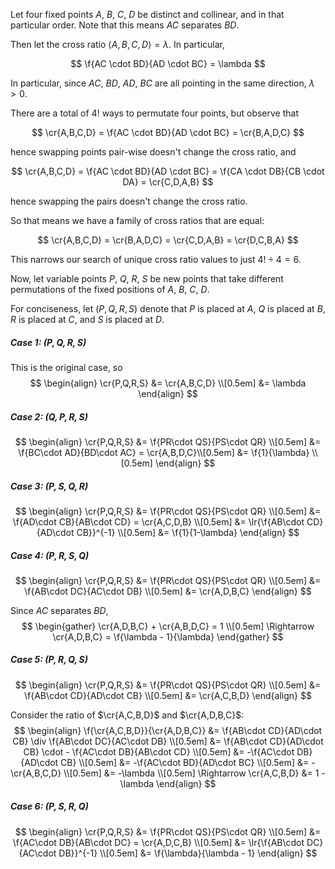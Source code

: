 Let four fixed points $A$, $B$, $C$, $D$ be distinct and collinear,
and in that particular order. Note that this means $AC$ separates
$BD$.

Then let the cross ratio $\newcommand\cr[1]{\langle{#1}\rangle}
\cr{A,B,C,D} = \lambda$. In particular,

$$
\f{AC \cdot BD}{AD \cdot BC} = \lambda
$$

In particular, since $AC$, $BD$, $AD$, $BC$ are all pointing in the
same direction, $\lambda > 0$.

There are a total of $4!$ ways to permutate four points, but observe
that

$$
\cr{A,B,C,D} = \f{AC \cdot BD}{AD \cdot BC} = \cr{B,A,D,C} 
$$

hence swapping points pair-wise doesn't change the cross ratio, and

$$
\cr{A,B,C,D}
= \f{AC \cdot BD}{AD \cdot BC}
= \f{CA \cdot DB}{CB \cdot DA}
= \cr{C,D,A,B}
$$

hence swapping the pairs doesn't change the cross ratio.

So that means we have a family of cross ratios that are equal:

$$
\cr{A,B,C,D}
= \cr{B,A,D,C}
= \cr{C,D,A,B}
= \cr{D,C,B,A}
$$

This narrows our search of unique cross ratio values to just $4! \div
4 = 6$.

Now, let variable points $P$, $Q$, $R$, $S$ be new points that take
different permutations of the fixed positions of $A$, $B$, $C$, $D$.

For conciseness, let $(P,Q,R,S)$ denote that $P$ is placed at $A$, $Q$
is placed at $B$, $R$ is placed at $C$, and $S$ is placed at $D$.

##### Case 1: $(P,Q,R,S)$

This is the original case, so
$$
\begin{align}
\cr{P,Q,R,S}
&= \cr{A,B,C,D} \\[0.5em]
&= \lambda
\end{align}
$$

##### Case 2: $(Q, P, R, S)$
$$
\begin{align}
\cr{P,Q,R,S}
&= \f{PR\cdot QS}{PS\cdot QR} \\[0.5em]
&= \f{BC\cdot AD}{BD\cdot AC} = \cr{A,B,D,C}\\[0.5em]
&= \f{1}{\lambda} \\[0.5em]
\end{align}
$$

##### Case 3: $(P,S,Q,R)$

$$
\begin{align}
\cr{P,Q,R,S}
&= \f{PR\cdot QS}{PS\cdot QR} \\[0.5em]
&= \f{AD\cdot CB}{AB\cdot CD} = \cr{A,C,D,B} \\[0.5em]
&= \lr{\f{AB\cdot CD}{AD\cdot CB}}^{-1} \\[0.5em]
&= \f{1}{1-\lambda}
\end{align}
$$

##### Case 4: $(P,R,S,Q)$

$$
\begin{align}
\cr{P,Q,R,S}
&= \f{PR\cdot QS}{PS\cdot QR} \\[0.5em]
&= \f{AB\cdot DC}{AC\cdot DB} \\[0.5em]
&= \cr{A,D,B,C}
\end{align}
$$

Since $AC$ separates $BD$,
$$
\begin{gather}
\cr{A,D,B,C} + \cr{A,B,D,C} = 1 \\[0.5em]
\Rightarrow \cr{A,D,B,C} = \f{\lambda - 1}{\lambda}
\end{gather}
$$

##### Case 5: $(P,R,Q,S)$

$$
\begin{align}
\cr{P,Q,R,S}
&= \f{PR\cdot QS}{PS\cdot QR} \\[0.5em]
&= \f{AB\cdot CD}{AD\cdot CB} \\[0.5em]
&= \cr{A,C,B,D}
\end{align}
$$

Consider the ratio of $\cr{A,C,B,D}$ and $\cr{A,D,B,C}$:
$$
\begin{align}
\f{\cr{A,C,B,D}}{\cr{A,D,B,C}}
&= \f{AB\cdot CD}{AD\cdot CB} \div \f{AB\cdot DC}{AC\cdot DB} \\[0.5em]
&= \f{AB\cdot CD}{AD\cdot CB} \cdot - \f{AC\cdot DB}{AB\cdot CD} \\[0.5em]
&= -\f{AC\cdot DB}{AD\cdot CB} \\[0.5em]
&= -\f{AC\cdot BD}{AD\cdot BC} \\[0.5em]
&= -\cr{A,B,C,D} \\[0.5em]
&= -\lambda \\[0.5em]
\Rightarrow \cr{A,C,B,D} &= 1 - \lambda
\end{align}
$$

##### Case 6: $(P,S,R,Q)$

$$
\begin{align}
\cr{P,Q,R,S}
&= \f{PR\cdot QS}{PS\cdot QR} \\[0.5em]
&= \f{AC\cdot DB}{AB\cdot DC} = \cr{A,D,C,B} \\[0.5em]
&= \lr{\f{AB\cdot DC}{AC\cdot DB}}^{-1} \\[0.5em]
&= \f{\lambda}{\lambda - 1}
\end{align}
$$

